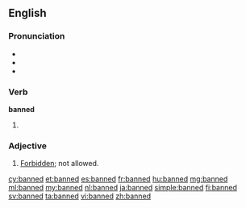 ==English==

===Pronunciation===
* {{IPA|/bænd/}}
* {{rhymes|ænd}}
* {{homophones|band}}

===Verb===
'''banned'''

# {{en-past of|ban}}

===Adjective===
{{en-adj}}

# [[forbidden|Forbidden]]; not allowed.

[[cy:banned]]
[[et:banned]]
[[es:banned]]
[[fr:banned]]
[[hu:banned]]
[[mg:banned]]
[[ml:banned]]
[[my:banned]]
[[nl:banned]]
[[ja:banned]]
[[simple:banned]]
[[fi:banned]]
[[sv:banned]]
[[ta:banned]]
[[vi:banned]]
[[zh:banned]]